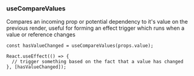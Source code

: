 
<Meta title="Hooks/useCompareValues" />

### useCompareValues

Compares an incoming prop or potential dependency to it's value on the previous render, useful for forming an effect trigger which runs when a value or reference changes

```tsx
const hasValueChanged = useCompareValues(props.value);

React.useEffect(() => {
  // trigger something based on the fact that a value has changed
}, [hasValueChanged]);
```
